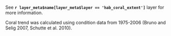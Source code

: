 See **`r layer_meta$name[layer_meta$layer == 'hab_coral_extent']`** layer for more information.

Coral trend was calculated using condition data from 1975-2006 (Bruno and Selig 2007, Schutte et al. 2010).